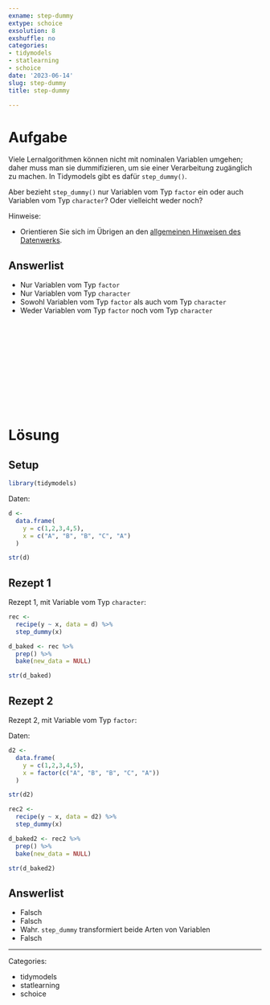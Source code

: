 ```yaml
---
exname: step-dummy
extype: schoice
exsolution: 8
exshuffle: no
categories:
- tidymodels
- statlearning
- schoice
date: '2023-06-14'
slug: step-dummy
title: step-dummy

---
```








# Aufgabe

Viele Lernalgorithmen können nicht mit nominalen Variablen umgehen;
daher muss man sie dummifizieren, um sie einer Verarbeitung zugänglich zu machen.
In Tidymodels gibt es dafür `step_dummy()`.

Aber bezieht `step_dummy()` nur Variablen vom Typ `factor` ein oder auch Variablen vom Typ `character`? Oder vielleicht weder noch? 


Hinweise:

- Orientieren Sie sich im Übrigen an den [allgemeinen Hinweisen des Datenwerks](https://datenwerk.netlify.app/hinweise).


Answerlist
----------
* Nur Variablen vom Typ `factor`
* Nur Variablen vom Typ `character`
* Sowohl Variablen vom Typ `factor` als auch vom Typ `character`
* Weder Variablen vom Typ `factor` noch vom Typ `character`




</br>
</br>
</br>
</br>
</br>
</br>
</br>
</br>
</br>
</br>

# Lösung


## Setup

```r
library(tidymodels)
```




Daten:

```r
d <-
  data.frame(
    y = c(1,2,3,4,5),
    x = c("A", "B", "B", "C", "A")
  )

str(d)
```

## Rezept 1

Rezept 1, mit Variable vom Typ `character`:



```r
rec <-
  recipe(y ~ x, data = d) %>% 
  step_dummy(x)

d_baked <- rec %>% 
  prep() %>% 
  bake(new_data = NULL)

str(d_baked)
```


## Rezept 2


Rezept 2, mit Variable vom Typ `factor`:



Daten:

```r
d2 <-
  data.frame(
    y = c(1,2,3,4,5),
    x = factor(c("A", "B", "B", "C", "A"))
  )

str(d2)
```








```r
rec2 <-
  recipe(y ~ x, data = d2) %>% 
  step_dummy(x)

d_baked2 <- rec2 %>% 
  prep() %>% 
  bake(new_data = NULL)

str(d_baked2)
```



Answerlist
----------


* Falsch
* Falsch
* Wahr. `step_dummy` transformiert beide Arten von Variablen
* Falsch





---

Categories: 

- tidymodels
- statlearning
- schoice

